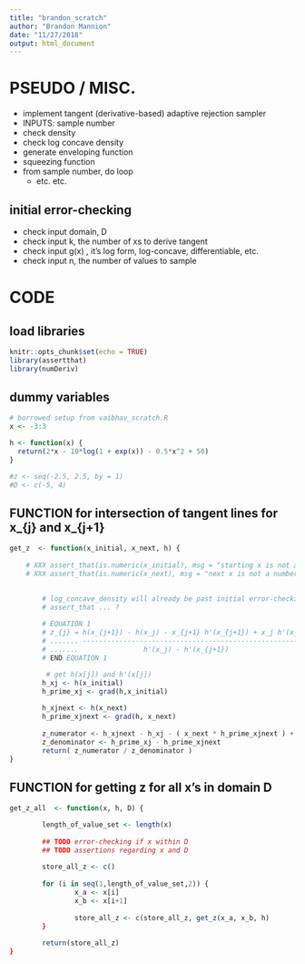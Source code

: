 ```yaml
---
title: "brandon_scratch"
author: "Brandon Mannion"
date: "11/27/2018"
output: html_document
---
```


# PSEUDO / MISC.
- implement tangent (derivative-based) adaptive rejection sampler
- INPUTS: sample number
- check density
- check log concave density
- generate enveloping function
- squeezing function
- from sample number, do loop
  - etc. etc. 

## initial error-checking
- check input domain, D
- check input k, the number of xs to derive tangent
- check input g(x) , it's log form, log-concave, differentiable, etc.
- check input n, the number of values to sample

# CODE

## load libraries
```r
knitr::opts_chunk$set(echo = TRUE)
library(assertthat)
library(numDeriv)
```
  
## dummy variables
```r
# borrowed setup from vaibhav_scratch.R
x <- -3:3

h <- function(x) {
  return(2*x - 10*log(1 + exp(x)) - 0.5*x^2 + 50)
}

#z <- seq(-2.5, 2.5, by = 1)
#D <- c(-5, 4)
```

## FUNCTION for intersection of tangent lines for x_{j} and x_{j+1}
```r
get_z  <- function(x_initial, x_next, h) {
        
    # XXX assert_that(is.numeric(x_initial), msg = "starting x is not a number and/or within D")
    # XXX assert_that(is.numeric(x_next), msg = "next x is not a number and/or within D")

        
        # log_concave_density will already be past initial error-checking
        # assert_that ... ? 
        
        # EQUATION 1
        # z_{j} = h(x_{j+1}) - h(x_j) - x_{j+1} h'(x_{j+1}) + x_j h'(x_j)
        # ....... -----------------------------------------------------
        # .......                h'(x_j) - h'(x_{j+1})
        # END EQUATION 1

         # get h(x[j]) and h'(x[j])
        h_xj <- h(x_initial)
        h_prime_xj <- grad(h,x_initial)
        
        h_xjnext <- h(x_next)
        h_prime_xjnext <- grad(h, x_next)
  
        z_numerator <- h_xjnext - h_xj - ( x_next * h_prime_xjnext ) + (x_initial * h_prime_xj)
        z_denominator <- h_prime_xj - h_prime_xjnext
        return( z_numerator / z_denominator )
}
```

## FUNCTION for getting z for all x's in domain D
```r
get_z_all  <- function(x, h, D) {

        length_of_value_set <- length(x)
        
        ## TODO error-checking if x within D
        ## TODO assertions regarding x and D 
        
        store_all_z <- c()
        
        for (i in seq(1,length_of_value_set,2)) {
                x_a <- x[i]
                x_b <- x[i+1]
        
                store_all_z <- c(store_all_z, get_z(x_a, x_b, h)
        }
        
        return(store_all_z)
}
```
